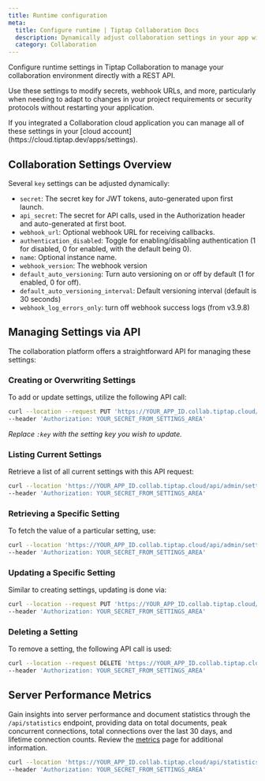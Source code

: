 ```yaml
---
title: Runtime configuration
meta:
  title: Configure runtime | Tiptap Collaboration Docs
  description: Dynamically adjust collaboration settings in your app with straightforward API calls. Adjust secrets, webhook URLs, and more.
  category: Collaboration
---
```



Configure runtime settings in Tiptap Collaboration to manage your collaboration environment directly with a REST API.

Use these settings to modify secrets, webhook URLs, and more, particularly when needing to adapt to changes in your project requirements or security protocols without restarting your application.

<Callout title="Cloud interface" variant="hint">
  If you integrated a Collaboration cloud application you can manage all of these settings in your
  [cloud account](https://cloud.tiptap.dev/apps/settings).
</Callout>

## Collaboration Settings Overview

Several `key` settings can be adjusted dynamically:

- `secret`: The secret key for JWT tokens, auto-generated upon first launch.
- `api_secret`: The secret for API calls, used in the Authorization header and auto-generated at first boot.
- `webhook_url`: Optional webhook URL for receiving callbacks.
- `authentication_disabled`: Toggle for enabling/disabling authentication (1 for disabled, 0 for enabled, with the default being 0).
- `name`: Optional instance name.
- `webhook_version`: The webhook version
- `default_auto_versioning`: Turn auto versioning on or off by default (1 for enabled, 0 for off).
- `default_auto_versioning_interval`: Default versioning interval (default is 30 seconds)
- `webhook_log_errors_only`: turn off webhook success logs (from v3.9.8)

## Managing Settings via API

The collaboration platform offers a straightforward API for managing these settings:

### Creating or Overwriting Settings

To add or update settings, utilize the following API call:

```bash
curl --location --request PUT 'https://YOUR_APP_ID.collab.tiptap.cloud/api/admin/settings/:key' \
--header 'Authorization: YOUR_SECRET_FROM_SETTINGS_AREA'
```

_Replace `:key` with the setting key you wish to update._

### Listing Current Settings

Retrieve a list of all current settings with this API request:

```bash
curl --location 'https://YOUR_APP_ID.collab.tiptap.cloud/api/admin/settings' \
--header 'Authorization: YOUR_SECRET_FROM_SETTINGS_AREA'
```

### Retrieving a Specific Setting

To fetch the value of a particular setting, use:

```bash
curl --location 'https://YOUR_APP_ID.collab.tiptap.cloud/api/admin/settings/:key' \
--header 'Authorization: YOUR_SECRET_FROM_SETTINGS_AREA'

```

### Updating a Specific Setting

Similar to creating settings, updating is done via:

```bash
curl --location --request PUT 'https://YOUR_APP_ID.collab.tiptap.cloud/api/admin/settings/:key' \
--header 'Authorization: YOUR_SECRET_FROM_SETTINGS_AREA'

```

### Deleting a Setting

To remove a setting, the following API call is used:

```bash
curl --location --request DELETE 'https://YOUR_APP_ID.collab.tiptap.cloud/api/admin/settings/:key' \
--header 'Authorization: YOUR_SECRET_FROM_SETTINGS_AREA'

```

## Server Performance Metrics

Gain insights into server performance and document statistics through the `/api/statistics` endpoint, providing data on total documents, peak concurrent connections, total connections over the last 30 days, and lifetime connection counts.
Review the [metrics](/collaboration/operations/metrics) page for additional information.

```bash
curl --location 'https://YOUR_APP_ID.collab.tiptap.cloud/api/statistics' \
--header 'Authorization: YOUR_SECRET_FROM_SETTINGS_AREA'
```

